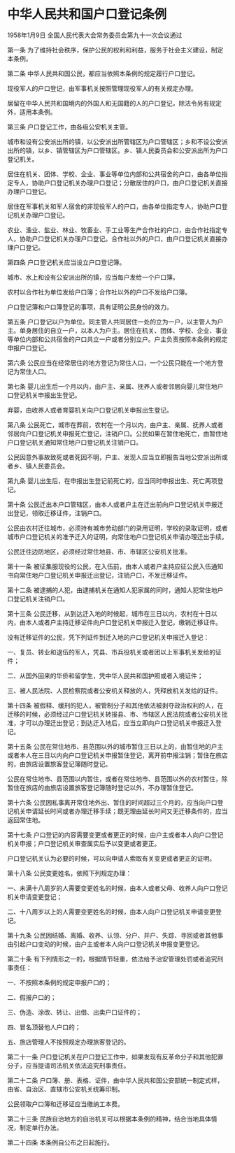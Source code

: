 # 中华人民共和国户口登记条例

1958年1月9日 全国人民代表大会常务委员会第九十一次会议通过

  

第一条 为了维持社会秩序，保护公民的权利和利益，服务于社会主义建设，制定本条例。

第二条 中华人民共和国公民，都应当依照本条例的规定履行户口登记。

现役军人的户口登记，由军事机关按照管理现役军人的有关规定办理。

居留在中华人民共和国境内的外国人和无国籍的人的户口登记，除法令另有规定外，适用本条例。

第三条 户口登记工作，由各级公安机关主管。

城市和设有公安派出所的镇，以公安派出所管辖区为户口管辖区；乡和不设公安派出所的镇，以乡、镇管辖区为户口管辖区。乡、镇人民委员会和公安派出所为户口登记机关。

居住在机关、团体、学校、企业、事业等单位内部和公共宿舍的户口，由各单位指定专人，协助户口登记机关办理户口登记；分散居住的户口，由户口登记机关直接办理户口登记。

居住在军事机关和军人宿舍的非现役军人的户口，由各单位指定专人，协助户口登记机关办理户口登记。

农业、渔业、盐业、林业、牧畜业、手工业等生产合作社的户口，由合作社指定专人，协助户口登记机关办理户口登记。合作社以外的户口，由户口登记机关直接办理户口登记。

第四条 户口登记机关应当设立户口登记簿。

城市、水上和设有公安派出所的镇，应当每户发给一个户口簿。

农村以合作社为单位发给户口簿；合作社以外的户口不发给户口簿。

户口登记簿和户口簿登记的事项，具有证明公民身份的效力。

第五条 户口登记以户为单位。同主管人共同居住一处的立为一户，以主管人为户主。单身居住的自立一户，以本人为户主。居住在机关、团体、学校、企业、事业等单位内部和公共宿舍的户口共立一户或者分别立户。户主负责按照本条例的规定申报户口登记。

第六条 公民应当在经常居住的地方登记为常住人口，一个公民只能在一个地方登记为常住人口。

第七条 婴儿出生后一个月以内，由户主、亲属、抚养人或者邻居向婴儿常住地户口登记机关申报出生登记。

弃婴，由收养人或者育婴机关向户口登记机关申报出生登记。

第八条 公民死亡，城市在葬前，农村在一个月以内，由户主、亲属、抚养人或者邻居向户口登记机关申报死亡登记，注销户口。公民如果在暂住地死亡，由暂住地户口登记机关通知常住地户口登记机关注销户口。

公民因意外事故致死或者死因不明，户主、发现人应当立即报告当地公安派出所或者乡、镇人民委员会。

第九条 婴儿出生后，在申报出生登记前死亡的，应当同时申报出生、死亡两项登记。

第十条 公民迁出本户口管辖区，由本人或者户主在迁出前向户口登记机关申报迁出登记，领取迁移证件，注销户口。

公民由农村迁往城市，必须持有城市劳动部门的录用证明，学校的录取证明，或者城市户口登记机关的准予迁入的证明，向常住地户口登记机关申请办理迁出手续。

公民迁往边防地区，必须经过常住地县、市、市辖区公安机关批准。

第十一条 被征集服现役的公民，在入伍前，由本人或者户主持应征公民入伍通知书向常住地户口登记机关申报迁出登记，注销户口，不发迁移证件。

第十二条 被逮捕的人犯，由逮捕机关在通知人犯家属的同时，通知人犯常住地户口登记机关注销户口。

第十三条 公民迁移，从到达迁入地的时候起，城市在三日以内，农村在十日以内，由本人或者户主持迁移证件向户口登记机关申报迁入登记，缴销迁移证件。

没有迁移证件的公民，凭下列证件到迁入地的户口登记机关申报迁入登记：

一、复员、转业和退伍的军人，凭县、市兵役机关或者团以上军事机关发给的证件；

二、从国外回来的华侨和留学生，凭中华人民共和国护照或者入境证件；

三、被人民法院、人民检察院或者公安机关释放的人，凭释放机关发给的证件。

第十四条 被假释、缓刑的犯人，被管制分子和其他依法被剥夺政治权利的人，在迁移的时候，必须经过户口登记机关转报县、市、市辖区人民法院或者公安机关批准，才可以办理迁出登记；到达迁入地后，应当立即向户口登记机关申报迁入登记。

第十五条 公民在常住地市、县范围以外的城市暂住三日以上的，由暂住地的户主或者本人在三日以内向户口登记机关申报暂住登记，离开前申报注销；暂住在旅店的，由旅店设置旅客登记簿随时登记。

公民在常住地市、县范围以内暂住，或者在常住地市、县范围以外的农村暂住，除暂住在旅店的由旅店设置旅客登记簿随时登记以外，不办理暂住登记。

第十六条 公民因私事离开常住地外出、暂住的时间超过三个月的，应当向户口登记机关申请延长时间或者办理迁移手续；既无理由延长时间又无迁移条件的，应当返回常住地。

第十七条 户口登记的内容需要变更或者更正的时候，由户主或者本人向户口登记机关申报；户口登记机关审查属实后予以变更或者更正。

户口登记机关认为必要的时候，可以向申请人索取有关变更或者更正的证明。

第十八条 公民变更姓名，依照下列规定办理：

一、未满十八周岁的人需要变更姓名的时候，由本人或者父母、收养人向户口登记机关申请变更登记；

二、十八周岁以上的人需要变更姓名的时候，由本人向户口登记机关申请变更登记。

第十九条 公民因结婚、离婚、收养、认领、分户、并户、失踪、寻回或者其他事由引起户口变动的时候，由户主或者本人向户口登记机关申报变更登记。

第二十条 有下列情形之一的，根据情节轻重，依法给予治安管理处罚或者追究刑事责任：

一、不按照本条例的规定申报户口的；

二、假报户口的；

三、伪造、涂改、转让、出借、出卖户口证件的；

四、冒名顶替他人户口的；

五、旅店管理人不按照规定办理旅客登记的。

第二十一条 户口登记机关在户口登记工作中，如果发现有反革命分子和其他犯罪分子，应当提请司法机关依法追究刑事责任。

第二十二条 户口簿、册、表格、证件，由中华人民共和国公安部统一制定式样，由省、自治区、直辖市公安机关统筹印制。

公民领取户口簿和迁移证应当缴纳工本费。

第二十三条 民族自治地方的自治机关可以根据本条例的精神，结合当地具体情况，制定单行办法。

第二十四条 本条例自公布之日起施行。